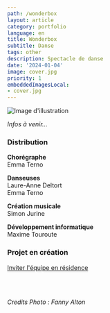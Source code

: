 ```yaml
---
path: /wonderbox
layout: article
category: portfolio
language: en
title: Wonderbox
subtitle: Danse
tags: other
description: Spectacle de danse
date: '2024-01-04'
image: cover.jpg
priority: 1
embeddedImagesLocal:
- cover.jpg
---
```



![Image d'illustration](cover.jpg)



_Infos à venir..._

### Distribution
__Chorégraphe__  
Emma Terno

__Danseuses__  
Laure-Anne Deltort  
Emma Terno

__Création musicale__  
Simon Jurine  

__Développement informatique__  
Maxime Touroute

### Projet en création
[Inviter l'équipe en résidence](https://www.emmaterno.com/contact)

<br/>
<br/>
  
_Credits Photo : Fanny Alton_